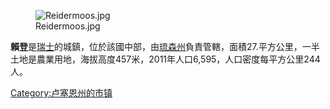 [[Image:Reidermoos.jpg|right]]

'''賴登'''是[[瑞士|瑞士]]的城鎮，位於該國中部，由[[琉森州|琉森州]]負責管轄，面積27.平方公里，一半土地是農業用地，海拔高度457米，2011年人口6,595，人口密度每平方公里244人。

{{Switzerland-geo-stub}}
[[Category:卢塞恩州的市镇|Category:卢塞恩州的市镇]]